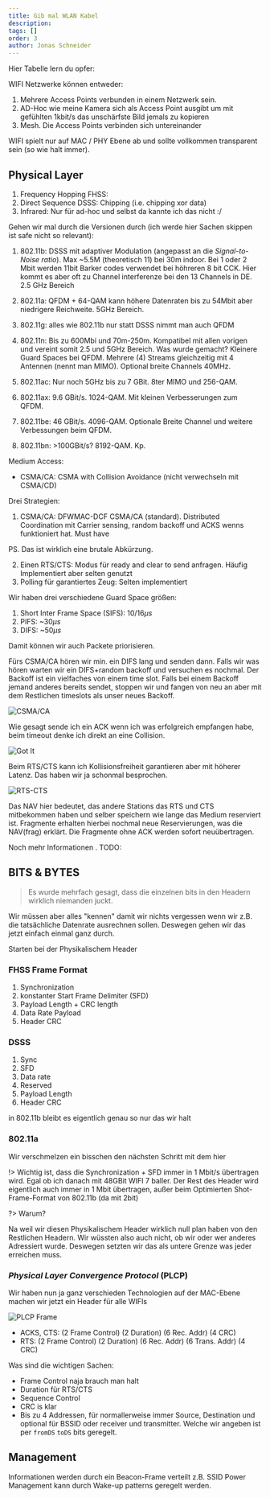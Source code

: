 ```yaml
---
title: Gib mal WLAN Kabel
description: 
tags: []
order: 3
author: Jonas Schneider
---
```


Hier Tabelle lern du opfer:

WIFI Netzwerke können entweder:
1. Mehrere Access Points verbunden in einem Netzwerk sein.
2. AD-Hoc wie meine Kamera sich als Access Point ausgibt um mit gefühlten 1kbit/s das unschärfste Bild jemals zu kopieren
3. Mesh. Die Access Points verbinden sich untereinander

WIFI spielt nur auf MAC / PHY Ebene ab und sollte vollkommen transparent sein (so wie halt immer).


## Physical Layer

1. Frequency Hopping FHSS: 
2. Direct Sequence DSSS: Chipping (i.e. chipping xor data)
3. Infrared: Nur für ad-hoc und selbst da kannte ich das nicht :/

Gehen wir mal durch die Versionen durch (ich werde hier Sachen skippen ist safe nicht so relevant):
1. 802.11b: DSSS mit adaptiver Modulation (angepasst an die _Signal-to-Noise ratio_). Max ~5.5M (theoretisch 11) bei 30m indoor. Bei 1 oder 2 Mbit werden 11bit Barker codes verwendet bei höhreren 8 bit CCK. Hier kommt es aber oft zu Channel interferenze bei den 13 Channels in DE. 2.5 GHz Bereich

2. 802.11a: QFDM + 64-QAM kann höhere Datenraten bis zu 54Mbit aber niedrigere Reichweite. 5GHz Bereich.
3. 802.11g: alles wie 802.11b nur statt DSSS nimmt man auch QFDM
4. 802.11n: Bis zu 600Mbi und 70m-250m. Kompatibel mit allen vorigen und vereint somit 2.5 und 5GHz Bereich.
	Was wurde gemacht? Kleinere Guard Spaces bei QFDM. Mehrere (4) Streams gleichzeitig mit 4 Antennen (nennt man MIMO). Optional breite Channels 40MHz.
5. 802.11ac: Nur noch 5GHz bis zu 7 GBit. 8ter MIMO und 256-QAM.
6. 802.11ax: 9.6 GBit/s. 1024-QAM. Mit kleinen Verbesserungen zum QFDM.
7. 802.11be: 46 GBit/s. 4096-QAM. Optionale Breite Channel und weitere Verbessungen beim QFDM.
8. 802.11bn: >100GBit/s? 8192-QAM. Kp.

Medium Access:
- CSMA/CA: CSMA with Collision Avoidance (nicht verwechseln mit CSMA/CD)

Drei Strategien:
1. CSMA/CA: DFWMAC-DCF CSMA/CA (standard). Distributed Coordination mit Carrier sensing, random backoff und ACKS wenns funktioniert hat. Must have

PS. Das ist wirklich eine brutale Abkürzung.

2. Einen RTS/CTS: Modus für ready and clear to send anfragen. Häufig Implementiert aber selten genutzt
3. Polling für garantiertes Zeug: Selten implementiert

Wir haben drei verschiedene Guard Space größen:
1. Short Inter Frame Space (SIFS): $10/16\mu s$
2. PIFS: ~$30\mu s$
3. DIFS: ~$50\mu s$

Damit können wir auch Packete priorisieren.

Fürs CSMA/CA hören wir min. ein DIFS lang und senden dann. Falls wir was hören warten wir ein DIFS+random backoff und versuchen es nochmal.
Der Backoff ist ein vielfaches von einem time slot. Falls bei einem Backoff jemand anderes bereits sendet, stoppen wir und fangen von neu an aber mit dem Restlichen timeslots als unser neues Backoff.

![CSMA/CA](/summary-assets/syscom/mit/csmaca.png)

Wie gesagt sende ich ein ACK wenn ich was erfolgreich empfangen habe, beim timeout denke ich direkt an eine Collision.

![Got It](https://media4.giphy.com/media/v1.Y2lkPTc5MGI3NjExc2RoMGo1ZDVuc3RtdGlpMzZveHMwdzVlZTNzdXU5bnc3bXcyNGx6cCZlcD12MV9pbnRlcm5hbF9naWZfYnlfaWQmY3Q9Zw/syQ4KY566ul38mZioG/giphy.gif)

Beim RTS/CTS kann ich Kollisionsfreiheit garantieren aber mit höherer Latenz. Das haben wir ja schonmal besprochen.

![RTS-CTS](/summary-assets/syscom/mit/wifi-rts-cts.png)

Das NAV hier bedeutet, das andere Stations das RTS und CTS mitbekommen haben und selber speichern wie lange das Medium reserviert ist. Fragmente erhalten hierbei nochmal neue Reservierungen, was die NAV(frag) erklärt. Die Fragmente ohne ACK werden sofort neuübertragen.


Noch mehr Informationen .
TODO: 

## BITS & BYTES

> Es wurde mehrfach gesagt, dass die einzelnen bits in den Headern wirklich niemanden juckt. 

Wir müssen aber alles "kennen" damit wir nichts vergessen wenn wir z.B. die tatsächliche Datenrate ausrechnen sollen. Deswegen gehen wir das jetzt einfach einmal ganz durch.

Starten bei der Physikalischem Header

### FHSS Frame Format

1. Synchronization
2. konstanter Start Frame Delimiter (SFD)
3. Payload Length + CRC length
4. Data Rate Payload
5. Header CRC

### DSSS 

1. Sync
2. SFD
3. Data rate 
4. Reserved
5. Payload Length
6. Header CRC

in 802.11b bleibt es eigentlich genau so nur das wir halt 

### 802.11a
Wir verschmelzen ein bisschen den nächsten Schritt mit dem hier

!> Wichtig ist, dass die Synchronization + SFD immer in 1 Mbit/s übertragen wird. Egal ob ich danach mit 48GBit WIFI 7 baller. Der Rest des Header wird eigentlich auch immer in 1 Mbit übertragen, außer beim Optimierten Shot-Frame-Format von 802.11b (da mit 2bit)

?> Warum? 

Na weil wir diesen Physikalischem Header wirklich null plan haben von den Restlichen Headern. Wir wüssten also auch nicht, ob wir oder wer anderes Adressiert wurde. Deswegen setzten wir das als untere Grenze was jeder erreichen muss.

### _Physical Layer Convergence Protocol_ (PLCP)

Wir haben nun ja ganz verschieden Technologien auf der MAC-Ebene machen wir jetzt ein Header für alle WIFIs


![PLCP Frame](/summary-assets/syscom/mit/plcp.png)

- ACKS, CTS: (2 Frame Control) (2 Duration) (6 Rec. Addr) (4 CRC)
- RTS: (2 Frame Control) (2 Duration) (6 Rec. Addr) (6 Trans. Addr) (4 CRC)

Was sind die wichtigen Sachen:
- Frame Control naja brauch man halt
- Duration für RTS/CTS
- Sequence Control 
- CRC is klar
- Bis zu 4 Addressen, für normallerweise immer Source, Destination und optional für BSSID oder receiver und transmitter. Welche wir angeben ist per `fromDS` `toDS` bits geregelt.

## Management

Informationen werden durch ein Beacon-Frame verteilt z.B. SSID
Power Management kann durch Wake-up patterns geregelt werden.
